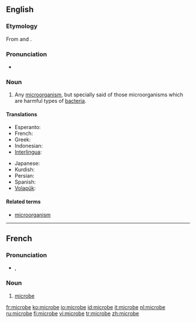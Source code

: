==English==

===Etymology===
From {{AGr.}} {{term|sc=polytonic|μικρός|tr=mikros||small|lang=grc}} and {{term|sc=polytonic|βίος|tr=bios||life|lang=grc}}.

===Pronunciation===
*{{audio|en-us-microbe.ogg|Audio (US)}}

===Noun===
{{en-noun}}

# {{microbiology}} Any [[microorganism]], but specially said of those microorganisms which are harmful types of [[bacteria]].

====Translations====
{{trans-top|microorganism}}
*Esperanto: {{t|eo|mikrobo|xs=Esperanto}}
*French: {{t+|fr|microbe|m}}
*Greek: {{t|el|μικρόβιο|sc=Grek}}
*Indonesian: {{t|id|mikroba|xs=Indonesian}}
*[[Interlingua]]: {{t|ia|microbio|xs=Interlingua}}
{{trans-mid}}
*Japanese: {{t+|ja|微生物|tr=[[びせいぶつ]], biseibutsu|sc=Jpan}}
*Kurdish: {{t|ku|میکرۆب|sc=KUchar}}
*Persian: {{t|fa|میکرب‌|tr=mikrob|sc=fa-Arab|xs=Persian}}
*Spanish: {{t|es|microbio}}
*[[Volapük]]: {{t|vo|mikröb|xs=Volapük}}
{{trans-bottom}}

====Related terms====
*[[microorganism]]

----

==French==

===Pronunciation===
*{{IPA|/mi.kʁɔb/}}, {{SAMPA|/mi.kROb/}}

===Noun===
{{fr-noun|m}}

# {{microbiology|lang=fr}} [[#English|microbe]]

[[fr:microbe]]
[[ko:microbe]]
[[io:microbe]]
[[id:microbe]]
[[it:microbe]]
[[nl:microbe]]
[[ru:microbe]]
[[fi:microbe]]
[[vi:microbe]]
[[tr:microbe]]
[[zh:microbe]]
